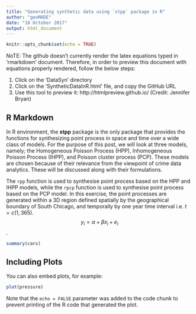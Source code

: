 ---
title: "Generating synthetic data using `stpp` package in R"
author: "geoMADE"
date: "18 October 2017"
output: html_document
---

```{r setup, include=FALSE}
knitr::opts_chunk$set(echo = TRUE)
```

NoTE: The github doesn't currently render the latex equations typed in 'rmarkdown' document. Therefore, in order to preview this document with equations properly rendered, follow the below steps:

1. Click on the 'DataSyn' directory
2. Click on the 'SyntheticDataInR.html' file, and copy the GitHub URL
3. Use this tool to preview it: http://htmlpreview.github.io/  (Credit: Jennifer Bryan)

## R Markdown

In R environment, the **stpp** package is the only package that provides the functions for synthesizing point process in space and time over a wide class of models. For the purpose of this post, we will look at three models, namely; the Homogeneous Poisson Process (HPP), Inhomogeneous Poisson Process (IHPP), and Poisson cluster process (PCP). These models are chosen because of their relevance from the viewpoint of crime data analytics. These will be discussed along with their formulations. 

The `rpp` function is used to synthesise point process based on the HPP and IHPP models, while the ` rpcp` function is used to synthesise point process based on the PCP model. In this exercise, the point processes are generated within a 3D region defined spatially by the geographical boundary of South Chicago, and temporally by one year time interval i.e. $t =c(1, 365)$. $$y_i = \alpha + \beta x_i + e_i$$.

```{r cars}
summary(cars)
```

## Including Plots

You can also embed plots, for example:

```{r pressure, echo=FALSE}
plot(pressure)
```

Note that the `echo = FALSE` parameter was added to the code chunk to prevent printing of the R code that generated the plot.
